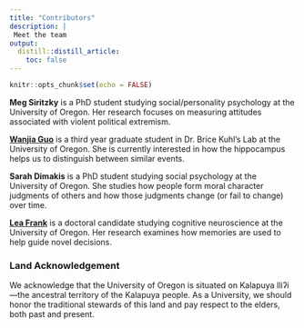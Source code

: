 ```yaml
---
title: "Contributors"
description: |
 Meet the team
output:
  distill::distill_article:
    toc: false
---
```


```r
knitr::opts_chunk$set(echo = FALSE)
```

**Meg Siritzky** is a PhD student studying social/personality psychology at the University of Oregon. Her research focuses on measuring attitudes associated with violent political extremism.

[**Wanjia Guo**](https://wanjiag.github.io/) is a third year graduate student in Dr. Brice Kuhl's Lab at the University of Oregon. She is currently interested in how the hippocampus helps us to distinguish between similar events.

**Sarah Dimakis** is a PhD student studying social psychology at the University of Oregon. She studies how people form moral character judgments of others and how those judgments change (or fail to change) over time.

[**Lea Frank**](https://github.com/lfrank14) is a doctoral candidate studying cognitive neuroscience at the University of Oregon. Her research examines how memories are used to help guide novel decisions. 

### Land Acknowledgement

We acknowledge that the University of Oregon is situated on Kalapuya Iliʔi—the ancestral territory of the Kalapuya people. As a University, we should honor the traditional stewards of this land and pay respect to the elders, both past and present.
